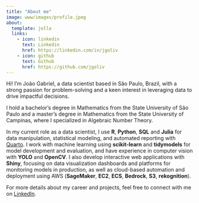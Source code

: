 ```yaml
---
title: "About me"
image: www/images/profile.jpeg
about:
  template: jolla
  links:
    - icon: linkedin
      text: Linkedin
      href: https://linkedin.com/in/jgoliv
    - icon: github
      text: Github
      href: https://github.com/jgoliv 
---
```


Hi! I'm João Gabriel, a data scientist based in São Paulo, Brazil, with a strong passion for problem-solving and a keen interest in leveraging data to drive impactful decisions.

I hold a bachelor's degree in Mathematics from the State University of São Paulo and a master's degree in Mathematics from the State University of Campinas, where I specialized in Algebraic Number Theory. 

In my current role as a data scientist, I use **R**, **Python**, **SQL** and **Julia** for data manipulation, statistical modeling, and automated reporting with [Quarto](https://quarto.org/). I work with machine learning using **scikit-learn** and **tidymodels** for model development and evaluation, and have experience in computer vision with **YOLO** and **OpenCV**. I also develop interactive web applications with **Shiny**, focusing on data visualization dashboards and platforms for monitoring models in production, as well as cloud-based automation and deployment using AWS (**SageMaker**, **EC2**, **ECS**, **Bedrock**, **S3**, **rekognition**).

For more details about my career and projects, feel free to connect with me on [LinkedIn](www.linkedin.com/in/jgoliv).
